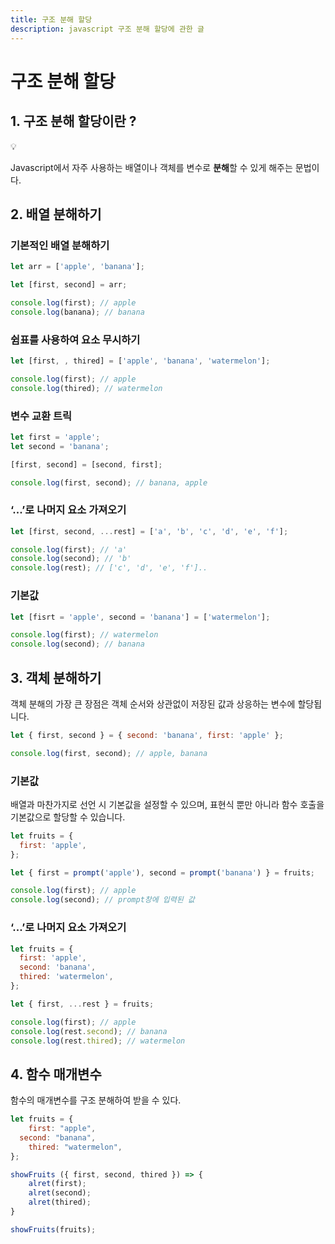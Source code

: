 ```yaml
---
title: 구조 분해 할당
description: javascript 구조 분해 할당에 관한 글
---
```


# 구조 분해 할당

## 1. 구조 분해 할당이란 ?

<aside>
💡

Javascript에서 자주 사용하는 배열이나 객체를 변수로 **분해**할 수 있게 해주는 문법이다.

</aside>

## 2. 배열 분해하기

### 기본적인 배열 분해하기

```jsx
let arr = ['apple', 'banana'];

let [first, second] = arr;

console.log(first); // apple
console.log(banana); // banana
```

### 쉼표를 사용하여 요소 무시하기

```jsx
let [first, , thired] = ['apple', 'banana', 'watermelon'];

console.log(first); // apple
console.log(thired); // watermelon
```

### 변수 교환 트릭

```jsx
let first = 'apple';
let second = 'banana';

[first, second] = [second, first];

console.log(first, second); // banana, apple
```

### ‘...’로 나머지 요소 가져오기

```jsx
let [first, second, ...rest] = ['a', 'b', 'c', 'd', 'e', 'f'];

console.log(first); // 'a'
console.log(second); // 'b'
console.log(rest); // ['c', 'd', 'e', 'f']..
```

### 기본값

```jsx
let [fisrt = 'apple', second = 'banana'] = ['watermelon'];

console.log(first); // watermelon
console.log(second); // banana
```

## 3. 객체 분해하기

객체 분해의 가장 큰 장점은 객체 순서와 상관없이 저장된 값과 상응하는 변수에 할당됩니다.

```jsx
let { first, second } = { second: 'banana', first: 'apple' };

console.log(first, second); // apple, banana
```

### 기본값

배열과 마찬가지로 선언 시 기본값을 설정할 수 있으며, 표현식 뿐만 아니라 함수 호출을 기본값으로 할당할 수 있습니다.

```jsx
let fruits = {
  first: 'apple',
};

let { first = prompt('apple'), second = prompt('banana') } = fruits;

console.log(first); // apple
console.log(second); // prompt창에 입력된 값
```

### ‘...’로 나머지 요소 가져오기

```jsx
let fruits = {
  first: 'apple',
  second: 'banana',
  thired: 'watermelon',
};

let { first, ...rest } = fruits;

console.log(first); // apple
console.log(rest.second); // banana
console.log(rest.thired); // watermelon
```

## 4. 함수 매개변수

함수의 매개변수를 구조 분해하여 받을 수 있다.

```jsx
let fruits = {
	first: "apple",
  second: "banana",
	thired: "watermelon",
};

showFruits ({ first, second, thired }) => {
	alret(first);
	alret(second);
	alret(thired);
}

showFruits(fruits);
```
